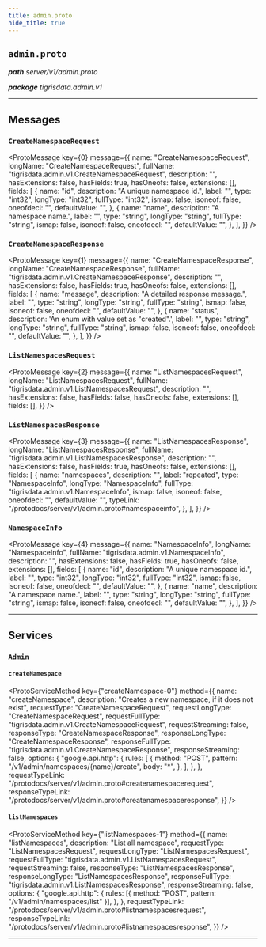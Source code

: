 ```yaml
---
title: admin.proto
hide_title: true
---
```



## `admin.proto`

_**path** server/v1/admin.proto_

_**package** tigrisdata.admin.v1_

---

## Messages

### `CreateNamespaceRequest`

<ProtoMessage
  key={0}
  message={{
    name: "CreateNamespaceRequest",
    longName: "CreateNamespaceRequest",
    fullName: "tigrisdata.admin.v1.CreateNamespaceRequest",
    description: "",
    hasExtensions: false,
    hasFields: true,
    hasOneofs: false,
    extensions: [],
    fields: [
      {
        name: "id",
        description: "A unique namespace id.",
        label: "",
        type: "int32",
        longType: "int32",
        fullType: "int32",
        ismap: false,
        isoneof: false,
        oneofdecl: "",
        defaultValue: "",
      },
      {
        name: "name",
        description: "A namespace name.",
        label: "",
        type: "string",
        longType: "string",
        fullType: "string",
        ismap: false,
        isoneof: false,
        oneofdecl: "",
        defaultValue: "",
      },
    ],
  }}
/>

### `CreateNamespaceResponse`

<ProtoMessage
  key={1}
  message={{
    name: "CreateNamespaceResponse",
    longName: "CreateNamespaceResponse",
    fullName: "tigrisdata.admin.v1.CreateNamespaceResponse",
    description: "",
    hasExtensions: false,
    hasFields: true,
    hasOneofs: false,
    extensions: [],
    fields: [
      {
        name: "message",
        description: "A detailed response message.",
        label: "",
        type: "string",
        longType: "string",
        fullType: "string",
        ismap: false,
        isoneof: false,
        oneofdecl: "",
        defaultValue: "",
      },
      {
        name: "status",
        description: 'An enum with value set as "created".',
        label: "",
        type: "string",
        longType: "string",
        fullType: "string",
        ismap: false,
        isoneof: false,
        oneofdecl: "",
        defaultValue: "",
      },
    ],
  }}
/>

### `ListNamespacesRequest`

<ProtoMessage
  key={2}
  message={{
    name: "ListNamespacesRequest",
    longName: "ListNamespacesRequest",
    fullName: "tigrisdata.admin.v1.ListNamespacesRequest",
    description: "",
    hasExtensions: false,
    hasFields: false,
    hasOneofs: false,
    extensions: [],
    fields: [],
  }}
/>

### `ListNamespacesResponse`

<ProtoMessage
  key={3}
  message={{
    name: "ListNamespacesResponse",
    longName: "ListNamespacesResponse",
    fullName: "tigrisdata.admin.v1.ListNamespacesResponse",
    description: "",
    hasExtensions: false,
    hasFields: true,
    hasOneofs: false,
    extensions: [],
    fields: [
      {
        name: "namespaces",
        description: "",
        label: "repeated",
        type: "NamespaceInfo",
        longType: "NamespaceInfo",
        fullType: "tigrisdata.admin.v1.NamespaceInfo",
        ismap: false,
        isoneof: false,
        oneofdecl: "",
        defaultValue: "",
        typeLink: "/protodocs/server/v1/admin.proto#namespaceinfo",
      },
    ],
  }}
/>

### `NamespaceInfo`

<ProtoMessage
  key={4}
  message={{
    name: "NamespaceInfo",
    longName: "NamespaceInfo",
    fullName: "tigrisdata.admin.v1.NamespaceInfo",
    description: "",
    hasExtensions: false,
    hasFields: true,
    hasOneofs: false,
    extensions: [],
    fields: [
      {
        name: "id",
        description: "A unique namespace id.",
        label: "",
        type: "int32",
        longType: "int32",
        fullType: "int32",
        ismap: false,
        isoneof: false,
        oneofdecl: "",
        defaultValue: "",
      },
      {
        name: "name",
        description: "A namespace name.",
        label: "",
        type: "string",
        longType: "string",
        fullType: "string",
        ismap: false,
        isoneof: false,
        oneofdecl: "",
        defaultValue: "",
      },
    ],
  }}
/>

---

## Services

### `Admin`

#### `createNamespace`

<ProtoServiceMethod
  key={"createNamespace-0"}
  method={{
    name: "createNamespace",
    description: "Creates a new namespace, if it does not exist",
    requestType: "CreateNamespaceRequest",
    requestLongType: "CreateNamespaceRequest",
    requestFullType: "tigrisdata.admin.v1.CreateNamespaceRequest",
    requestStreaming: false,
    responseType: "CreateNamespaceResponse",
    responseLongType: "CreateNamespaceResponse",
    responseFullType: "tigrisdata.admin.v1.CreateNamespaceResponse",
    responseStreaming: false,
    options: {
      "google.api.http": {
        rules: [
          {
            method: "POST",
            pattern: "/v1/admin/namespaces/{name}/create",
            body: "*",
          },
        ],
      },
    },
    requestTypeLink: "/protodocs/server/v1/admin.proto#createnamespacerequest",
    responseTypeLink:
      "/protodocs/server/v1/admin.proto#createnamespaceresponse",
  }}
/>

#### `listNamespaces`

<ProtoServiceMethod
  key={"listNamespaces-1"}
  method={{
    name: "listNamespaces",
    description: "List all namespace",
    requestType: "ListNamespacesRequest",
    requestLongType: "ListNamespacesRequest",
    requestFullType: "tigrisdata.admin.v1.ListNamespacesRequest",
    requestStreaming: false,
    responseType: "ListNamespacesResponse",
    responseLongType: "ListNamespacesResponse",
    responseFullType: "tigrisdata.admin.v1.ListNamespacesResponse",
    responseStreaming: false,
    options: {
      "google.api.http": {
        rules: [{ method: "POST", pattern: "/v1/admin/namespaces/list" }],
      },
    },
    requestTypeLink: "/protodocs/server/v1/admin.proto#listnamespacesrequest",
    responseTypeLink: "/protodocs/server/v1/admin.proto#listnamespacesresponse",
  }}
/>

---
